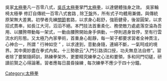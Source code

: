 吳家[[太極拳|太極拳]]凡一百零八式，[[吳氏太極拳|吳氏太極拳]]掌門[[吳光宇宗師所創也，其態中正安舒，輕靈圓活，不尚拙力，體用兼備，純任自然，老幼婦孺均可修習 。 然有慕斯道者，因年邁力衰、體弱多病，更或因不幸羅患腿疾而致行動不便，末能完願受益吳家太極延年養生之效，誠可惜也。 特此為行動不便者，創立三十式 吳家輪椅太極拳， 所望、有志習吳家太極拳者，不再受雙腿活動能力限制之苦，皆能安坐椅上修習斯藝 , 早收強身健體之效。 

教習三十式 吳家輪椅太極拳 在于繼承傳統，并不以技擊為主，其目的在于令不良於行者皆能習[[太極拳|太極拳]]，以達健體強身之效。 吳家輪椅太極拳 修訂自傳統一百零八式套路 , 除[[下盤|下盤]]外，所有式子均體用兼備，與傳統原架無大差異。初學者先練[[關節|關節]]套路，以求身心鬆舒，強筋健骨，後習圓架，以求招式貫串，如長江大河，滔滔不絕。本門技法首重柔化、務使敵力處處落空淪為吾用、以腰胯帶動每一架式，一動由腰胯開始身手俱動，一停則週身皆停，至有行雲流水的形態。又太極乃內家拳術，首重身心鬆靜，每一架子都要求習者全神貫注，心神合一，所謂 ” 行神如空 ” ，以求達到，意動身隨，連綿不斷，一氣呵成的境界。其中奧妙盡在拳式內矣。十三勢歌云“入門引路須口授，功夫無息法自修”。習者除了要緊隨師訓，熟練拳架外，更要精究練拳之心法和要領，多和同門切磋，研讀前賢之心得論著。習者應每日晨昏操練 , 每次練拳不應少于四十分鐘。 

{{武術小作品}}

[[Category:太極拳|Category:太極拳]]